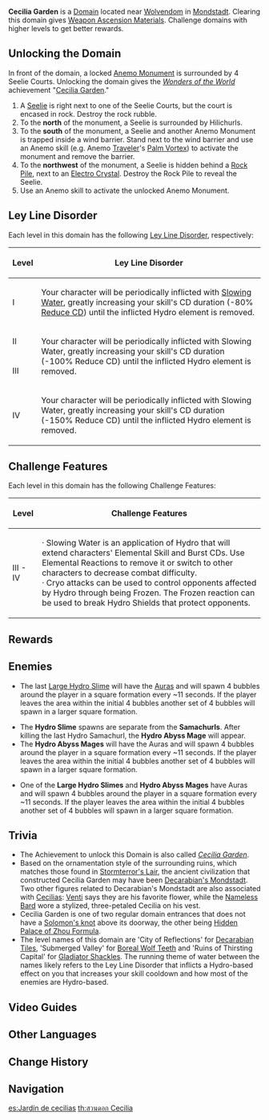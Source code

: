 {{Domain Infobox
|image        = Domain Cecilia Garden.png
|type         = Forgery
|description  = The [[Cecilia]] flowers that only grow on high cliffs once bloomed in the greenhouses here. The ancient civilization that once enjoyed the scent of the Cecilia was lost, and so too was the sea of white flowers.
|region       = Mondstadt
|area         = Windwail Highland
|subarea      = Wolvendom
|recElements  = Cryo,Pyro,Electro
|recLevel     = 15/36/59/80
|requiredAR   = 16/21/30/40
}}
'''Cecilia Garden''' is a [[Domain]] located near [[Wolvendom]] in [[Mondstadt]]. Clearing this domain gives [[Weapon Ascension Materials]]. Challenge domains with higher levels to get better rewards.

==Unlocking the Domain==
In front of the domain, a locked [[Elemental Monument|Anemo Monument]] is surrounded by 4 Seelie Courts. Unlocking the domain gives the ''[[Wonders of the World]]'' achievement "[[Cecilia Garden (Achievement)|Cecilia Garden]]."

# A [[Seelie]] is right next to one of the Seelie Courts, but the court is encased in rock. Destroy the rock rubble.
# To the '''north''' of the monument, a Seelie is surrounded by Hilichurls.
# To the '''south''' of the monument, a Seelie and another Anemo Monument is trapped inside a wind barrier. Stand next to the wind barrier and use an Anemo skill (e.g. Anemo [[Traveler]]'s [[Palm Vortex]]) to activate the monument and remove the barrier.
# To the '''northwest''' of the monument, a Seelie is hidden behind a [[Rock Pile]], next to an [[Electro Crystal]]. Destroy the Rock Pile to reveal the Seelie.
# Use an Anemo skill to activate the unlocked Anemo Monument.

==Ley Line Disorder==
Each level in this domain has the following [[Ley Line Disorder]], respectively:
{| class="wikitable" style="text-align:center;"
!Level
!Ley Line Disorder
|-
!I
|Your character will be periodically inflicted with [[Slowing Water]], greatly increasing your skill's CD duration (-80% [[Reduce CD]]) until the inflicted Hydro element is removed.
|-
!II
|rowspan=2|Your character will be periodically inflicted with Slowing Water, greatly increasing your skill's CD duration (-100% Reduce CD) until the inflicted Hydro element is removed.
|-
!III
|-
!IV
|Your character will be periodically inflicted with Slowing Water, greatly increasing your skill's CD duration (-150% Reduce CD) until the inflicted Hydro element is removed.
|}

==Challenge Features==
Each level in this domain has the following Challenge Features:
{| class="wikitable"
!Level
!Challenge Features
|-
!III - IV
|· Slowing Water is an application of Hydro that will extend characters' Elemental Skill and Burst CDs. Use Elemental Reactions to remove it or switch to other characters to decrease combat difficulty.<br />· Cryo attacks can be used to control opponents affected by Hydro through being Frozen. The Frozen reaction can be used to break Hydro Shields that protect opponents.
|}

==Rewards==
{{Domain by Weekday
|mon-name = City of Reflections
|mon-2    = Tile of Decarabian's Tower
|mon-3    = Debris of Decarabian's City
|mon-4    = Fragment of Decarabian's Epic
|mon-5    = Scattered Piece of Decarabian's Dream
|tue-name = Submerged Valley
|tue-2    = Boreal Wolf's Milk Tooth
|tue-3    = Boreal Wolf's Cracked Tooth
|tue-4    = Boreal Wolf's Broken Fang
|tue-5    = Boreal Wolf's Nostalgia
|wed-name = Ruins of Thirsting Capital
|wed-2    = Fetters of the Dandelion Gladiator
|wed-3    = Chains of the Dandelion Gladiator
|wed-4    = Shackles of the Dandelion Gladiator
|wed-5    = Dream of the Dandelion Gladiator
}}
{{Domain Levels/Forgery}}

==Enemies==
{{Domain Enemies
|header=Cecilia Garden I
|objective=Defeat 20 enemies. Time between kills cannot exceed 20 seconds.
|enemies=Hydro Slime*19,Large Hydro Slime
}}
{{Domain Enemies
|header=Cecilia Garden II
|objective=Defeat 23 enemies. Time between kills cannot exceed 25 seconds.
|enemies=Hydro Slime*12,Large Hydro Slime*3,Wooden Shield Hilichurl Guard*8
}}
*The last [[Large Hydro Slime]] will have the {{Hydro}} [[Auras]] and will spawn 4 bubbles around the player in a square formation every ~11 seconds. If the player leaves the area within the initial 4 bubbles another set of 4 bubbles will spawn in a larger square formation.
{{Domain Enemies
|header=Cecilia Garden III
|objective=Defeat 22 enemies. Time between kills cannot exceed 50 seconds.
|enemies=Hydro Slime*14,Large Hydro Slime*4,Hydro Samachurl*3,Hydro Abyss Mage
}}
*The '''Hydro Slime''' spawns are separate from the '''Samachurls'''. After killing the last Hydro Samachurl, the '''Hydro Abyss Mage''' will appear.
*The '''Hydro Abyss Mages''' will have the {{Hydro}} Auras and will spawn 4 bubbles around the player in a square formation every ~11 seconds. If the player leaves the area within the initial 4 bubbles another set of 4 bubbles will spawn in a larger square formation.
{{Domain Enemies
|header=Cecilia Garden IV
|subheader1=Wave 1
|objective1=Defeat 8 enemies. Time between kills cannot exceed 40 seconds.
|enemies1=Large Hydro Slime*8
|subheader2=Wave 2
|objective2=Defeat 2 enemies. Time between kills cannot exceed 80 seconds.
|enemies2=Hydro Abyss Mage*2
}}
* One of the '''Large Hydro Slimes''' and '''Hydro Abyss Mages''' have {{Hydro}} Auras and will spawn 4 bubbles around the player in a square formation every ~11 seconds. If the player leaves the area within the initial 4 bubbles another set of 4 bubbles will spawn in a larger square formation.

==Trivia==
* The Achievement to unlock this Domain is also called ''[[Cecilia Garden (Achievement)|Cecilia Garden]]''.
* Based on the ornamentation style of the surrounding ruins, which matches those found in [[Stormterror's Lair]], the ancient civilization that constructed Cecilia Garden may have been [[Decarabian's Mondstadt]]. Two other figures related to Decarabian's Mondstadt are also associated with [[Cecilia]]s: [[Venti]] says they are his favorite flower, while the [[Nameless Bard]] wore a stylized, three-petaled Cecilia on his vest.
* Cecilia Garden is one of two regular domain entrances that does not have a [[Solomon's knot]] above its doorway, the other being [[Hidden Palace of Zhou Formula]].
* The level names of this domain are 'City of Reflections' for [[Decarabian Tiles]], 'Submerged Valley' for [[Boreal Wolf Teeth]] and 'Ruins of Thirsting Capital' for [[Gladiator Shackles]]. The running theme of water between the names likely refers to the Ley Line Disorder that inflicts a Hydro-based effect on you that increases your skill cooldown and how most of the enemies are Hydro-based.

==Video Guides==
{{EVT
|video1     = https://youtu.be/YUmhahCRaCE
|caption1   = Unlock Cecilia Garden Guide
}}

==Other Languages==
{{Other Languages
|en      = Cecilia Garden
|zhs     = 塞西莉亚苗圃
|zhs_rm  = Sāixīlìyà Miáopǔ
|zht     = 塞西莉亞苗圃
|zht_rm  = Sāixīlìyà Miáopǔ
|zh_tl   = Cecilia Seedbed
|ja      = セシリアの苗床
|ja_rm   = Seshiria no Naedoko
|ja_tl   = Cecilia Seedbed
|ko      = 세실리아의 모밭
|ko_rm   = Sesillia-ui Mobat
|ko_tl   = Cecilia's Sapling Field
|es      = Jardín de cecilias
|es_tl   = Cecilia Garden
|fr      = Pépinière de cécilias
|fr_tl   = Cecilia Nursery
|ru      = Сад Сесилии
|ru_tl   = Cecilia Garden
|th      = สวนดอก Cecilia
|th_rm   = Suan Dok Cecilia
|th_tl   = Cecilia Flower Garden
|vi      = Vườn Hoa Cecilia
|vi_tl   = Cecilia Flower Garden
|de      = Ceciliagarten
|de_tl   = Cecilia Garden
|id      = Cecilia Garden
|pt      = Jardim de Cecilia
|pt_tl   = Cecilia Garden
}}

==Change History==
{{Change History|1.0}}

==Navigation==
{{Domain Navbox|Permanent}}

[[es:Jardín de cecilias]]
[[th:สวนดอก Cecilia]]
